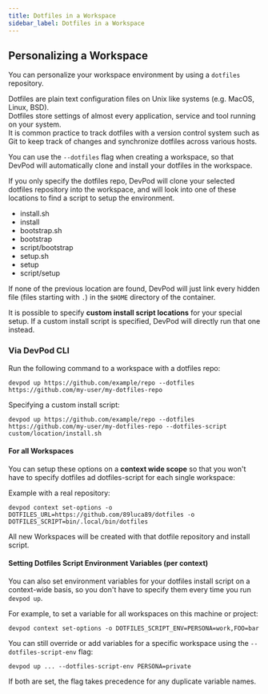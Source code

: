```yaml
---
title: Dotfiles in a Workspace
sidebar_label: Dotfiles in a Workspace
---
```


## Personalizing a Workspace

You can personalize your workspace environment by using a `dotfiles` repository.

Dotfiles are plain text configuration files on Unix like systems (e.g. MacOS, Linux, BSD).  
Dotfiles store settings of almost every application, service and tool running on your system.  
It is common practice to track dotfiles with a version control system such as Git
to keep track of changes and synchronize dotfiles across various hosts. 

You can use the `--dotfiles` flag when creating a workspace, so that DevPod will
automatically clone and install your dotfiles in the workspace.

If you only specify the dotfiles repo, DevPod will clone your selected dotfiles
repository into the workspace, and will look into one of these locations to find
a script to setup the environment.

- install.sh
- install
- bootstrap.sh
- bootstrap
- script/bootstrap
- setup.sh
- setup
- script/setup

If none of the previous location are found, DevPod will just link every hidden file (files starting with `.`)
in the `$HOME` directory of the container.

It is possible to specify **custom install script locations** for your special setup. 
If a custom install script is specified, DevPod will directly run that one instead.

### Via DevPod CLI

Run the following command to a workspace with a dotfiles repo:

```
devpod up https://github.com/example/repo --dotfiles https://github.com/my-user/my-dotfiles-repo
```

Specifying a custom install script:

```
devpod up https://github.com/example/repo --dotfiles https://github.com/my-user/my-dotfiles-repo --dotfiles-script custom/location/install.sh
```

#### For all Workspaces

You can setup these options on a **context wide scope** so that you won't have to specify
dotfiles ad dotfiles-script for each single workspace:

Example with a real repository:

```
devpod context set-options -o DOTFILES_URL=https://github.com/89luca89/dotfiles -o DOTFILES_SCRIPT=bin/.local/bin/dotfiles
```

All new Workspaces will be created with that dotfile repository and install script.

#### Setting Dotfiles Script Environment Variables (per context)

You can also set environment variables for your dotfiles install script on a context-wide basis, so you don't have to specify them every time you run `devpod up`.

For example, to set a variable for all workspaces on this machine or project:

```
devpod context set-options -o DOTFILES_SCRIPT_ENV=PERSONA=work,FOO=bar
```

You can still override or add variables for a specific workspace using the `--dotfiles-script-env` flag:

```
devpod up ... --dotfiles-script-env PERSONA=private
```

If both are set, the flag takes precedence for any duplicate variable names.
